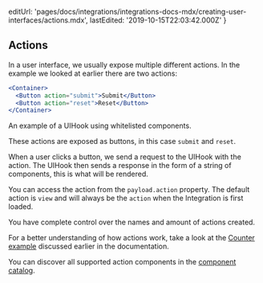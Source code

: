 
  editUrl:
    'pages/docs/integrations/integrations-docs-mdx/creating-user-interfaces/actions.mdx',
  lastEdited: '2019-10-15T22:03:42.000Z'
}

## Actions

In a user interface, we usually expose multiple different actions. In the example we looked at earlier there are two actions:

```jsx
<Container>
  <Button action="submit">Submit</Button>
  <Button action="reset">Reset</Button>
</Container>
```

<Caption>An example of a UIHook using whitelisted components.</Caption>

These actions are exposed as buttons, in this case `submit` and `reset`.

When a user clicks a button, we send a request to the UIHook with the action. The UIHook then sends a response in the form of a string of components, this is what will be rendered.

You can access the action from the `payload.action` property. The default action is `view` and will always be the `action` when the Integration is first loaded.

<Note>
  You have complete control over the names and amount of actions created.
</Note>

For a better understanding of how actions work, take a look at the [Counter example](/docs/integrations#examples/counter) discussed earlier in the documentation.

You can discover all supported action components in the [component catalog](/docs/integrations#component-catalog).
